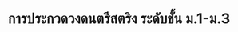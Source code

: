 ---
title: "การประกวดวงดนตรีสตริง ระดับชั้น ม.1-ม.3"
publishedAt: "2023-12-21"
summary: "ลำดับที่ 4 ระดับเขต ชั้นมัธยมศึกษาปีที่ 3 | 21 ธันวาคม 2566" 
images:
    - "/images/cert/cert-71.png"
link: "https://2566.compet.site/Compet.Mattayom31SM/show_register_activity.php?id=643"

---